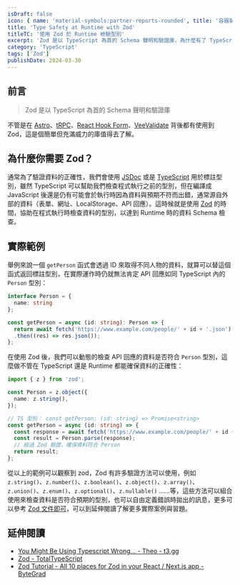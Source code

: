 ```yaml
---
isDraft: false
icon: { name: 'material-symbols:partner-reports-rounded', title: '容器裝載驚嘆號符號' }
title: 'Type Safety at Runtime with Zod'
titleTC: '使用 Zod 於 Runtime 檢驗型別'
excerpt: 'Zod 是以 TypeScript 為首的 Schema 聲明和驗證庫，為什麼有了 TypeScript 還需要 Zod？輕易的撰寫 Runtime 資料驗證就是 Zod 的目的。'
category: 'TypeScript'
tags: ['Zod']
publishDate: 2024-03-30
---
```


## 前言

> Zod 是以 TypeScript 為首的 Schema 聲明和驗證庫

不管是在 [Astro](https://astro.build/)、[tRPC](https://trpc.io/)、[React Hook Form](https://react-hook-form.com/)、[VeeValidate](https://vee-validate.logaretm.com/v4/) 背後都有使用到 Zod，這是個簡單但充滿威力的庫值得去了解。

## 為什麼你需要 Zod？

通常為了驗證資料的正確性，我們會使用 [JSDoc](https://jsdoc.app/) 或是 [TypeScript](https://www.typescriptlang.org/) 用於標註型別，雖然 TypeScript 可以幫助我們檢查程式執行之前的型別，但在編譯成 JavaScript 後還是仍有可能會於執行時因為資料與預期不符而出錯，通常源自外部的資料（表單、網址、LocalStorage、API 回應）。這時候就是使用 [Zod](https://zod.dev/) 的時間，協助在程式執行時檢查資料的型別，以達到 Runtime 時的資料 Schema 檢查。

## 實際範例

舉例來說一個 `getPerson` 函式會透過 ID 來取得不同人物的資料，就算可以替這個函式返回標註型別，在實際運作時仍就無法肯定 API 回應如同 TypeScript 內的 `Person` 型別：

```ts
interface Person = {
  name: string
};

const getPerson = async (id: string): Person => {
  return await fetch('https://www.example.com/people/' + id + '.json')
  .then((res) => res.json());
};
```

在使用 Zod 後，我們可以動態的檢查 API 回應的資料是否符合 `Person` 型別，這麼做不管在 TypeScript 還是 Runtime 都能確保資料的正確性：

```ts
import { z } from 'zod';

const Person = z.object({
  name: z.string(),
});

// TS 型別： const getPerson: (id: string) => Promise<string>
const getPerson = async (id: string) => {
  const response = await fetch('https://www.example.com/people/' + id + '.json').then((res) => res.json());
  const result = Person.parse(response);
  // 經過 Zod 驗證，確保資料符合 Person
  return result;
};
```

從以上的範例可以觀察到 zod，Zod 有許多驗證方法可以使用，例如 `z.string()`、`z.number()`、`z.boolean()`、`z.object()`、`z.array()`、`z.union()`、`z.enum()`、`z.optional()`、`z.nullable()` ……等，這些方法可以組合使用來檢查資料是否符合預期的型別，也可以自由定義錯誤時拋出的訊息，更多可以參考 [Zod 文件即可](https://zod.dev/?id=introduction)，可以到延伸閱讀了解更多實際案例與習題。

## 延伸閱讀

- [You Might Be Using Typescript Wrong... - Theo - t3.gg](https://www.youtube.com/watch?v=RmGHnYUqQ4k)
- [Zod - TotalTypeScript](https://www.totaltypescript.com/tutorials/zod)
- [Zod Tutorial - All 10 places for Zod in your React / Next.js app - ByteGrad](https://www.youtube.com/watch?v=AeQ3f4zmSMs)
